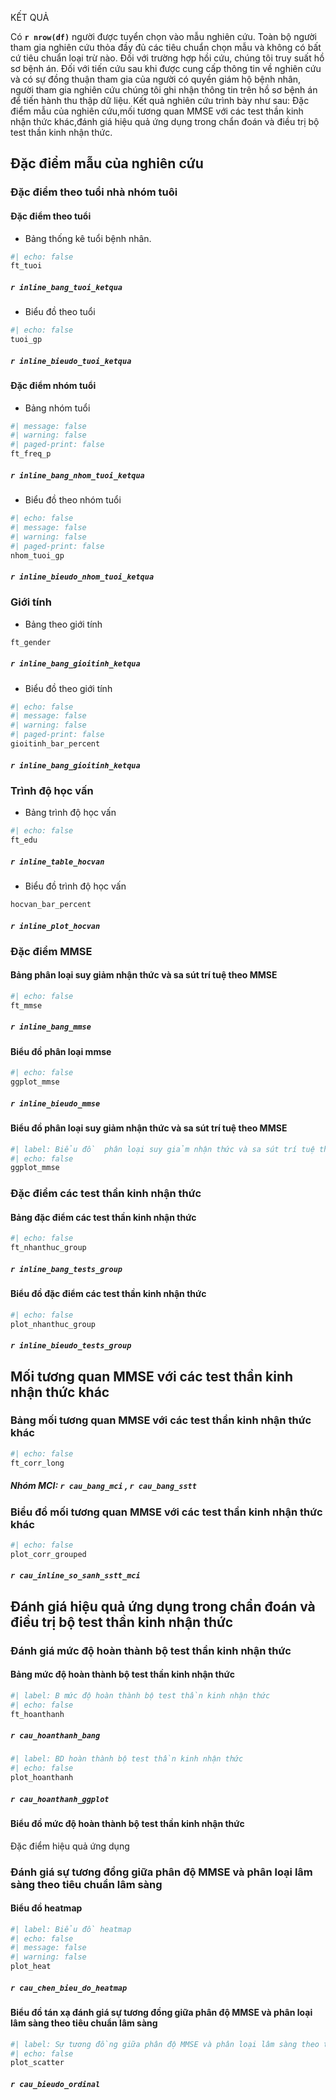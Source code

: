 
::: {custom-style="Heading 1"}
KẾT QUẢ
:::

Có **`r nrow(df)`** người được tuyển chọn vào mẫu nghiên cứu. Toàn bộ người tham gia nghiên cứu thỏa đầy đủ các tiêu chuẩn chọn mẫu và không có bất cứ tiêu chuẩn loại trừ nào. Đối với trường hợp hồi cứu, chúng tôi truy suất hồ sơ bệnh án. Đối với tiến cứu sau khi được cung cấp thông tin về nghiên cứu và có sự đồng thuận tham gia của người có quyền giám hộ bệnh nhân, người tham gia nghiên cứu chúng tôi ghi nhận thông tin trên hồ sơ bệnh án để tiến hành thu thập dữ liệu. Kết quả nghiên cứu trình bày như sau: Đặc điểm mẫu của nghiên cứu,mối tương quan MMSE với các test thần kinh nhận thức khác,đánh giá hiệu quả ứng dụng trong chẩn đoán và điều trị bộ test thần kinh nhận thức.

## Đặc điểm mẫu của nghiên cứu {#dac-diem-kq}

### Đặc điểm theo tuổi nhà nhóm tuôi

#### Đặc điểm theo tuổi

-   Bảng thống kê tuổi bệnh nhân.

```r
#| echo: false
ft_tuoi
```

##### `r inline_bang_tuoi_ketqua`

-   Biểu đồ theo tuổi

```r
#| echo: false
tuoi_gp
```

##### `r inline_bieudo_tuoi_ketqua`

#### Đặc điểm nhóm tuổi

-   Bảng nhóm tuổi

```r
#| message: false
#| warning: false
#| paged-print: false
ft_freq_p
```

##### `r inline_bang_nhom_tuoi_ketqua`

-   Biểu đồ theo nhóm tuổi

```r
#| echo: false
#| message: false
#| warning: false
#| paged-print: false
nhom_tuoi_gp
```

##### `r inline_bieudo_nhom_tuoi_ketqua`

### Giới tính

-   Bảng theo giới tính

```r
ft_gender
```

##### `r inline_bang_gioitinh_ketqua`

-   Biểu đồ theo giới tính

```r
#| echo: false
#| message: false
#| warning: false
#| paged-print: false
gioitinh_bar_percent
```

##### `r inline_bang_gioitinh_ketqua`

### Trình độ học vấn

-   Bảng trình độ học vấn

```r
#| echo: false
ft_edu
```

##### `r inline_table_hocvan`

-   Biểu đồ trình độ học vấn

```r
hocvan_bar_percent
```

##### `r inline_plot_hocvan`

### Đặc điểm MMSE

#### Bảng phân loại suy giảm nhận thức và sa sút trí tuệ theo MMSE

```r
#| echo: false
ft_mmse

```

##### `r inline_bang_mmse`

#### Biểu đồ phân loại mmse

```r
#| echo: false
ggplot_mmse

```

##### `r inline_bieudo_mmse`

#### Biểu đồ phân loại suy giảm nhận thức và sa sút trí tuệ theo MMSE

```r
#| label: Biểu đồ  phân loại suy giảm nhận thức và sa sút trí tuệ theo MMSE chen kết quả 
#| echo: false
ggplot_mmse
```

### Đặc điểm các test thần kinh nhận thức

#### Bảng đặc điểm các test thần kinh nhận thức

```r
#| echo: false
ft_nhanthuc_group
```

##### `r inline_bang_tests_group`

#### Biểu đồ đặc điểm các test thần kinh nhận thức

```r
#| echo: false
plot_nhanthuc_group
```

##### `r inline_bieudo_tests_group`

## Mối tương quan MMSE với các test thần kinh nhận thức khác {#tuong-quan-kq}

### Bảng mối tương quan MMSE với các test thần kinh nhận thức khác

```r
#| echo: false
ft_corr_long
```

##### **Nhóm MCI**: `r cau_bang_mci` , `r cau_bang_sstt`

### Biểu đồ mối tương quan MMSE với các test thần kinh nhận thức khác

```r
#| echo: false
plot_corr_grouped
```

##### `r cau_inline_so_sanh_sstt_mci`

## Đánh giá hiệu quả ứng dụng trong chẩn đoán và điều trị bộ test thần kinh nhận thức {#ung-dung-kq}

### Đánh giá mức độ hoàn thành bộ test thần kinh nhận thức

#### Bảng mức độ hoàn thành bộ test thần kinh nhận thức

```r
#| label: B mức độ hoàn thành bộ test thần kinh nhận thức
#| echo: false
ft_hoanthanh
```

##### `r cau_hoanthanh_bang`

```r
#| label: BD hoàn thành bộ test thần kinh nhận thức
#| echo: false
plot_hoanthanh
```

##### `r cau_hoanthanh_ggplot`

#### Biểu đồ mức độ hoàn thành bộ test thần kinh nhận thức

Đặc điểm hiệu quả ứng dụng

### Đánh giá sự tương đồng giữa phân độ MMSE và phân loại lâm sàng theo tiêu chuẩn lâm sàng

#### Biểu đồ heatmap

```r
#| label: Biểu đồ heatmap
#| echo: false
#| message: false
#| warning: false
plot_heat
```

##### `r cau_chen_bieu_do_heatmap`

#### Biểu đồ tán xạ đánh giá sự tương đồng giữa phân độ MMSE và phân loại lâm sàng theo tiêu chuẩn lâm sàng

```r
#| label: Sự tương đồng giữa phân độ MMSE và phân loại lâm sàng theo tiêu chuẩn lâm sàng kết quả
#| echo: false
plot_scatter
```

##### `r cau_bieudo_ordinal`
